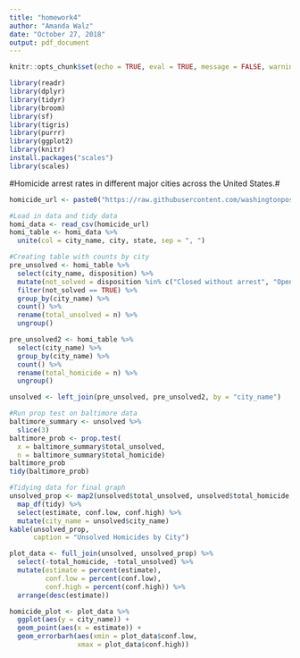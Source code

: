 ```yaml
---
title: "homework4"
author: "Amanda Walz"
date: "October 27, 2018"
output: pdf_document
---
```


```r
knitr::opts_chunk$set(echo = TRUE, eval = TRUE, message = FALSE, warning = FALSE)

library(readr)
library(dplyr)
library(tidyr)
library(broom)
library(sf)
library(tigris)
library(purrr)
library(ggplot2)
library(knitr)
install.packages("scales")
library(scales)
```
#Homicide arrest rates in different major cities across the United States.#

```r
homicide_url <- paste0("https://raw.githubusercontent.com/washingtonpost/data-homicides/master/homicide-data.csv")

#Load in data and tidy data
homi_data <- read_csv(homicide_url)
homi_table <- homi_data %>% 
  unite(col = city_name, city, state, sep = ", ")

#Creating table with counts by city
pre_unsolved <- homi_table %>% 
  select(city_name, disposition) %>%
  mutate(not_solved = disposition %in% c("Closed without arrest", "Open/No arrest")) %>% 
  filter(not_solved == TRUE) %>% 
  group_by(city_name) %>% 
  count() %>% 
  rename(total_unsolved = n) %>% 
  ungroup()

pre_unsolved2 <- homi_table %>% 
  select(city_name) %>% 
  group_by(city_name) %>% 
  count() %>% 
  rename(total_homicide = n) %>% 
  ungroup() 

unsolved <- left_join(pre_unsolved, pre_unsolved2, by = "city_name")
```

```r
#Run prop test on baltimore data 
baltimore_summary <- unsolved %>% 
  slice(3) 
baltimore_prob <- prop.test(
  x = baltimore_summary$total_unsolved,
  n = baltimore_summary$total_homicide)
baltimore_prob
tidy(baltimore_prob)
```

```r
#Tidying data for final graph
unsolved_prop <- map2(unsolved$total_unsolved, unsolved$total_homicide, prop.test) %>% 
  map_df(tidy) %>% 
  select(estimate, conf.low, conf.high) %>% 
  mutate(city_name = unsolved$city_name)
kable(unsolved_prop,
      caption = "Unsolved Homicides by City")

plot_data <- full_join(unsolved, unsolved_prop) %>%
  select(-total_homicide, -total_unsolved) %>% 
  mutate(estimate = percent(estimate),
         conf.low = percent(conf.low),
         conf.high = percent(conf.high)) %>% 
  arrange(desc(estimate))

homicide_plot <- plot_data %>%
  ggplot(aes(y = city_name)) +
  geom_point(aes(x = estimate)) +
  geom_errorbarh(aes(xmin = plot_data$conf.low,
                 xmax = plot_data$conf.high))
```